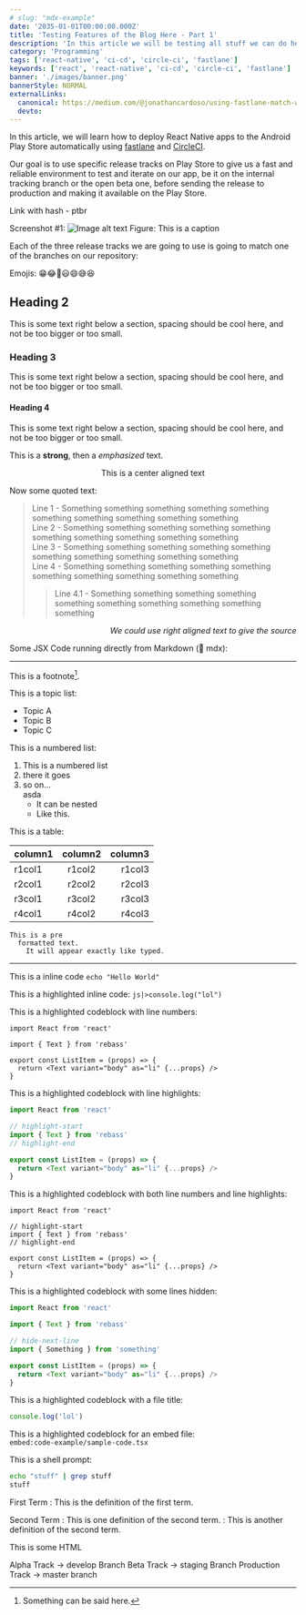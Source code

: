 ```yaml
---
# slug: "mdx-example"
date: '2035-01-01T00:00:00.000Z'
title: 'Testing Features of the Blog Here - Part 1'
description: 'In this article we will be testing all stuff we can do here...'
category: 'Programming'
tags: ['react-native', 'ci-cd', 'circle-ci', 'fastlane']
keywords: ['react', 'react-native', 'ci-cd', 'circle-ci', 'fastlane']
banner: './images/banner.png'
bannerStyle: NORMAL
externalLinks:
  canonical: https://medium.com/@jonathancardoso/using-fastlane-match-with-existing-certificates-without-revoking-them-a325be69dac6
  devto:
---
```


In this article, we will learn how to deploy React Native apps to the Android Play Store automatically using [fastlane](https://fastlane.tools/) and [CircleCI](https://circleci.com/).

Our goal is to use specific release tracks on Play Store to give us a fast and reliable environment to test and iterate on our app, be it on the internal tracking branch or the open beta one, before sending the release to production and making it available on the Play Store.

<Link to="/pt-br/blog/terreno-testes/#heading-2">Link with hash - ptbr</Link>

Screenshot #1:
![Image alt text](./images/screenshot-1.png 'This is my image')
Figure: This is a caption

Each of the three release tracks we are going to use is going to match one of the branches on our repository:

Emojis: 😁😂🤣😃😄😅😆

## Heading 2

This is some text right below a section, spacing should be cool here, and not be too bigger or too small.

### Heading 3

This is some text right below a section, spacing should be cool here, and not be too bigger or too small.

#### Heading 4

This is some text right below a section, spacing should be cool here, and not be too bigger or too small.

This is a **strong**, then a _emphasized_ text.

<p style="text-align: center">This is a center aligned text</p>

Now some quoted text:

> Line 1 - Something something something something something something something something something something  
> Line 2 - Something something something something something something something something something something  
> Line 3 - Something something something something something something something something something something  
> Line 4 - Something something something something something something something something something something
>
> > Line 4.1 - Something something something something something something something something something something

_<p style="text-align: right">We could use right aligned text to give the source</p>_

Some JSX Code running directly from Markdown (🧡 mdx):


<SampleButton />

---

This is a footnote[^1].

This is a topic list:

- Topic A
- Topic B
- Topic C

This is a numbered list:

1. This is a numbered list
1. there it goes
1. so on...  
    asda
   - It can be nested
   - Like this.

This is a table:

| column1 | column2 | column3 |
| :------ | :-----: | ------: |
| r1col1  | r1col2  |  r1col3 |
| r2col1  | r2col2  |  r2col3 |
| r3col1  | r3col2  |  r3col3 |
| r4col1  | r4col2  |  r4col3 |

    This is a pre
      formatted text.
        It will appear exactly like typed.

---

This is a inline code `echo "Hello World"`

This is a highlighted inline code: `js|>console.log("lol")`

This is a highlighted codeblock with line numbers:

```typescript{numberLines: true}
import React from 'react'

import { Text } from 'rebass'

export const ListItem = (props) => {
  return <Text variant="body" as="li" {...props} />
}
```

This is a highlighted codeblock with line highlights:

```typescript
import React from 'react'

// highlight-start
import { Text } from 'rebass'
// highlight-end

export const ListItem = (props) => {
  return <Text variant="body" as="li" {...props} />
}
```

This is a highlighted codeblock with both line numbers and line highlights:

```typescript{numberLines: true}
import React from 'react'

// highlight-start
import { Text } from 'rebass'
// highlight-end

export const ListItem = (props) => {
  return <Text variant="body" as="li" {...props} />
}
```

This is a highlighted codeblock with some lines hidden:

```typescript
import React from 'react'

import { Text } from 'rebass'

// hide-next-line
import { Something } from 'something'

export const ListItem = (props) => {
  return <Text variant="body" as="li" {...props} />
}
```

This is a highlighted codeblock with a file title:

```js:title=example-file.js
console.log('lol')
```

This is a highlighted codeblock for an embed file:  
`embed:code-example/sample-code.tsx`

This is a shell prompt:

```bash {promptUser: jcm}{prompHost: dev.localhost}{outputLines: 2}
echo "stuff" | grep stuff
stuff
```

First Term
: This is the definition of the first term.

Second Term
: This is one definition of the second term.
: This is another definition of the second term.

This is some HTML

Alpha Track -> develop Branch
Beta Track -> staging Branch
Production Track -> master branch

[^1]: Something can be said here.
